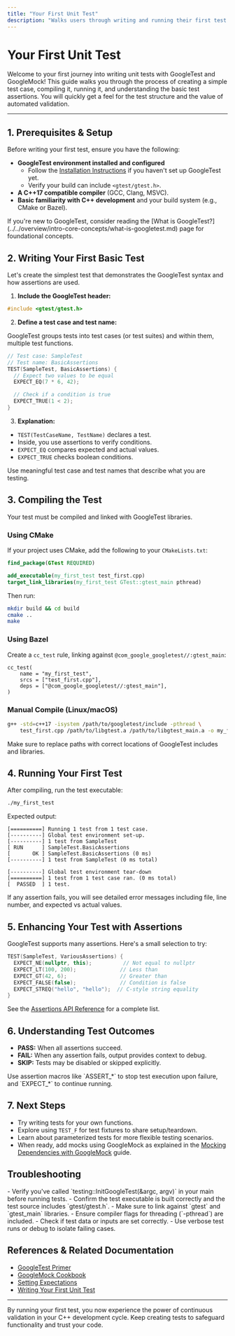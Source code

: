 ```yaml
---
title: "Your First Unit Test"
description: "Walks users through writing and running their first test case using GoogleTest, demonstrating typical test structure and assertions, with a focus on rapid validation."
---
```


# Your First Unit Test

Welcome to your first journey into writing unit tests with GoogleTest and GoogleMock! This guide walks you through the process of creating a simple test case, compiling it, running it, and understanding the basic test assertions. You will quickly get a feel for the test structure and the value of automated validation.

---

## 1. Prerequisites & Setup

Before writing your first test, ensure you have the following:

- **GoogleTest environment installed and configured**
  - Follow the [Installation Instructions](../../getting-started/prerequisites-installation/installation-instructions.md) if you haven't set up GoogleTest yet.
  - Verify your build can include `<gtest/gtest.h>`.
- **A C++17 compatible compiler** (GCC, Clang, MSVC).
- **Basic familiarity with C++ development** and your build system (e.g., CMake or Bazel).

<Tip>
If you're new to GoogleTest, consider reading the [What is GoogleTest?](../../overview/intro-core-concepts/what-is-googletest.md) page for foundational concepts.
</Tip>

## 2. Writing Your First Basic Test

Let's create the simplest test that demonstrates the GoogleTest syntax and how assertions are used.

1. **Include the GoogleTest header:**

```cpp
#include <gtest/gtest.h>
```

2. **Define a test case and test name:**

GoogleTest groups tests into test cases (or test suites) and within them, multiple test functions.

```cpp
// Test case: SampleTest
// Test name: BasicAssertions
TEST(SampleTest, BasicAssertions) {
  // Expect two values to be equal
  EXPECT_EQ(7 * 6, 42);

  // Check if a condition is true
  EXPECT_TRUE(1 < 2);
}
```

3. **Explanation:**

- `TEST(TestCaseName, TestName)` declares a test.
- Inside, you use assertions to verify conditions.
- `EXPECT_EQ` compares expected and actual values.
- `EXPECT_TRUE` checks boolean conditions.

<Tip>
Use meaningful test case and test names that describe what you are testing.
</Tip>

## 3. Compiling the Test

Your test must be compiled and linked with GoogleTest libraries.

### Using CMake

If your project uses CMake, add the following to your `CMakeLists.txt`:

```cmake
find_package(GTest REQUIRED)

add_executable(my_first_test test_first.cpp)
target_link_libraries(my_first_test GTest::gtest_main pthread)
```

Then run:

```bash
mkdir build && cd build
cmake ..
make
```

### Using Bazel

Create a `cc_test` rule, linking against `@com_google_googletest//:gtest_main`:

```bazel
cc_test(
    name = "my_first_test",
    srcs = ["test_first.cpp"],
    deps = ["@com_google_googletest//:gtest_main"],
)
```

### Manual Compile (Linux/macOS)

```bash
g++ -std=c++17 -isystem /path/to/googletest/include -pthread \
    test_first.cpp /path/to/libgtest.a /path/to/libgtest_main.a -o my_first_test
```

<Tip>
Make sure to replace paths with correct locations of GoogleTest includes and libraries.
</Tip>

## 4. Running Your First Test

After compiling, run the test executable:

```bash
./my_first_test
```

Expected output:

```
[==========] Running 1 test from 1 test case.
[----------] Global test environment set-up.
[----------] 1 test from SampleTest
[ RUN      ] SampleTest.BasicAssertions
[       OK ] SampleTest.BasicAssertions (0 ms)
[----------] 1 test from SampleTest (0 ms total)

[----------] Global test environment tear-down
[==========] 1 test from 1 test case ran. (0 ms total)
[  PASSED  ] 1 test.
```

If any assertion fails, you will see detailed error messages including file, line number, and expected vs actual values.

## 5. Enhancing Your Test with Assertions

GoogleTest supports many assertions. Here's a small selection to try:

```cpp
TEST(SampleTest, VariousAssertions) {
  EXPECT_NE(nullptr, this);          // Not equal to nullptr
  EXPECT_LT(100, 200);              // Less than
  EXPECT_GT(42, 6);                 // Greater than
  EXPECT_FALSE(false);              // Condition is false
  EXPECT_STREQ("hello", "hello");  // C-style string equality
}
```

See the [Assertions API Reference](../../api_reference/test_framework_api/assertions.md) for a complete list.

## 6. Understanding Test Outcomes

- **PASS:** When all assertions succeed.
- **FAIL:** When any assertion fails, output provides context to debug.
- **SKIP:** Tests may be disabled or skipped explicitly.

<Tip>
Use assertion macros like `ASSERT_*` to stop test execution upon failure, and `EXPECT_*` to continue running.
</Tip>

## 7. Next Steps

- Try writing tests for your own functions.
- Explore using `TEST_F` for test fixtures to share setup/teardown.
- Learn about parameterized tests for more flexible testing scenarios.
- When ready, add mocks using GoogleMock as explained in the [Mocking Dependencies with GoogleMock](../../guides/core-workflows/using-mocks.md) guide.

## Troubleshooting

<AccordionGroup title="Common Issues and Fixes">
<Accordion title="Test Not Running or Discovered">
- Verify you've called `testing::InitGoogleTest(&argc, argv)` in your main before running tests.
- Confirm the test executable is built correctly and the test source includes `gtest/gtest.h`.
</Accordion>

<Accordion title="Linker Errors for GoogleTest Symbols">
- Make sure to link against `gtest` and `gtest_main` libraries.
- Ensure compiler flags for threading (`-pthread`) are included.
</Accordion>

<Accordion title="Assertions Fail Unexpectedly">
- Check if test data or inputs are set correctly.
- Use verbose test runs or debug to isolate failing cases.
</Accordion>
</AccordionGroup>

## References & Related Documentation

- [GoogleTest Primer](../../overview/intro-core-concepts/core-terminology.md)
- [GoogleMock Cookbook](../gmock_cook_book.md)
- [Setting Expectations](../mocking_api/expectations_and_actions.md)
- [Writing Your First Unit Test](../configuration-initial-run/first-test.md)

---

By running your first test, you now experience the power of continuous validation in your C++ development cycle. Keep creating tests to safeguard functionality and trust your code.
